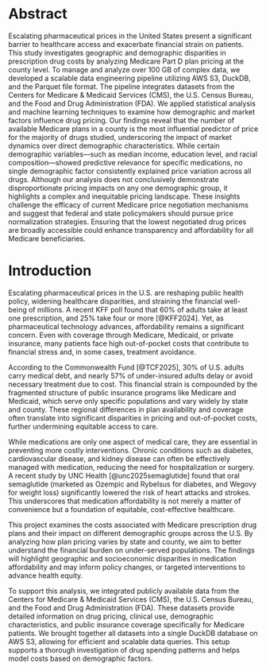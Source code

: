 # Abstract

Escalating pharmaceutical prices in the United States present a significant barrier to healthcare access and exacerbate financial strain on patients. This study investigates geographic and demographic disparities in prescription drug costs by analyzing Medicare Part D plan pricing at the county level. To manage and analyze over 100 GB of complex data, we developed a scalable data engineering pipeline utilizing AWS S3, DuckDB, and the Parquet file format. The pipeline integrates datasets from the Centers for Medicare & Medicaid Services (CMS), the U.S. Census Bureau, and the Food and Drug Administration (FDA). We applied statistical analysis and machine learning techniques to examine how demographic and market factors influence drug pricing. Our findings reveal that the number of available Medicare plans in a county is the most influential predictor of price for the majority of drugs studied, underscoring the impact of market dynamics over direct demographic characteristics. While certain demographic variables—such as median income, education level, and racial composition—showed predictive relevance for specific medications, no single demographic factor consistently explained price variation across all drugs. Although our analysis does not conclusively demonstrate disproportionate pricing impacts on any one demographic group, it highlights a complex and inequitable pricing landscape. These insights challenge the efficacy of current Medicare price negotiation mechanisms and suggest that federal and state policymakers should pursue price normalization strategies. Ensuring that the lowest negotiated drug prices are broadly accessible could enhance transparency and affordability for all Medicare beneficiaries.

# Introduction

Escalating pharmaceutical prices in the U.S. are reshaping public health policy, widening healthcare disparities, and straining the financial well-being of millions. A recent KFF poll found that 60% of adults take at least one prescription, and 25% take four or more [@KFF2024]. Yet, as pharmaceutical technology advances, affordability remains a significant concern. Even with coverage through Medicare, Medicaid, or private insurance, many patients face high out-of-pocket costs that contribute to financial stress and, in some cases, treatment avoidance. 

According to the Commonwealth Fund [@TCF2025], 30% of U.S. adults carry medical debt, and nearly 57% of under-insured adults delay or avoid necessary treatment due to cost. This financial strain is compounded by the fragmented structure of public insurance programs like Medicare and Medicaid, which serve only specific populations and vary widely by state and county. These regional differences in plan availability and coverage often translate into significant disparities in pricing and out-of-pocket costs, further undermining equitable access to care.

While medications are only one aspect of medical care, they are essential in preventing more costly interventions. Chronic conditions such as diabetes, cardiovascular disease, and kidney disease can often be effectively managed with medication, reducing the need for hospitalization or surgery. A recent study by UNC Health [@unc2025semaglutide] found that oral semaglutide (marketed as Ozempic and Rybelsus for diabetes, and Wegovy for weight loss) significantly lowered the risk of heart attacks and strokes. This underscores that medication affordability is not merely a matter of convenience but a foundation of equitable, cost-effective healthcare.

This project examines the costs associated with Medicare prescription drug plans and their impact on different demographic groups across the U.S. By analyzing how plan pricing varies by state and county, we aim to better understand the financial burden on under-served populations. The findings will highlight geographic and socioeconomic disparities in medication affordability and may inform policy changes, or targeted interventions to advance health equity.

To support this analysis, we integrated publicly available data from the Centers for Medicare & Medicaid Services (CMS), the U.S. Census Bureau, and the Food and Drug Administration (FDA). These datasets provide detailed information on drug pricing, clinical use, demographic characteristics, and public insurance coverage specifically for Medicare patients.  We brought together all datasets into a single DuckDB database on AWS S3, allowing for efficient and scalable data queries. This setup supports a thorough investigation of drug spending patterns and helps model costs based on demographic factors.